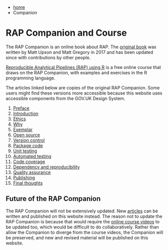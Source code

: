 :::{.breadcrumbs}
* [home](index.html)
* Companion
:::

# RAP Companion and Course

The RAP Companion is an online book about RAP.  The [original
book](https://ukgovdatascience.github.io/rap_companion/) was written by Matt
Upson and Matt Gregory in 2017 and has been updated since with contributions by
other people.

[Reproducible Analytical Pipelines (RAP) using
R](https://www.udemy.com/reproducible-analytical-pipelines) is a free online
course that draws on the RAP Companion, with examples and exercises in the R
programming language.

The articles linked below are copies of the original RAP Companion.  Some users
might find these versions more accessible because this website uses accessible
components from the GOV.UK Design System.

1. [Preface](rap-companion-00-preface.html)
1. [Introduction](rap-companion-01-introduction.html)
1. [Ethics](rap-companion-02-ethics.html)
1. [Why](rap-companion-03-why.html)
1. [Exemplar](rap-companion-04-exemplar.html)
1. [Open source](rap-companion-05-open-source.html)
1. [Version control](rap-companion-06-version-control.html)
1. [Package code](rap-companion-07-packaging-code.html)
1. [Unit testing](rap-companion-08-unit-testing.html)
1. [Automated testing](rap-companion-09-automated-testing.html)
1. [Code coverage](rap-companion-10-code-coverage.html)
1. [Dependency and reproducibility](rap-companion-11-dependency-and-reproducibility.html)
1. [Quality assurance](rap-companion-12-quality-assurance.html)
1. [Publishing](rap-companion-13-publishing.html)
1. [Final thoughts](rap-companion-14-final-thoughts.html)

## Future of the RAP Companion

The RAP Companion will not be extensively updated.  New
[articles](articles.html) can be written and published on this website instead.
The reason not to update the RAP Companion is because that would require the
[online course videos](https://www.udemy.com/reproducible-analytical-pipelines)
to be updated too, which would be difficult to do collaboratively.  Rather than
allow the Companion to diverge from the course videos, the Companion will be
preserved, and new and revised material will be published on this website.
